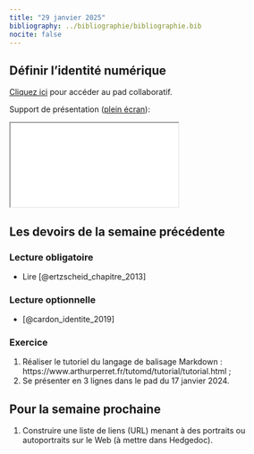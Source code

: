 ```yaml
---
title: "29 janvier 2025"
bibliography: ../bibliographie/bibliographie.bib
nocite: false
---
```


## Définir l'identité numérique

::: {.callout-note}

[Cliquez ici](https://demo.hedgedoc.org/l9lMwEydS8S0kMklVSScBA#) pour accéder au pad collaboratif.

:::

Support de présentation ([plein écran](/slides/seance2.html){target="_blank"}):

```{=html}

<iframe src="/slides/seance2.html"></iframe>
```

## Les devoirs de la semaine précédente

### Lecture obligatoire

- Lire [@ertzscheid_chapitre_2013]

### Lecture optionnelle

- [@cardon_identite_2019]

### Exercice

1. Réaliser le tutoriel du langage de balisage Markdown : https://www.arthurperret.fr/tutomd/tutorial/tutorial.html ;
2. Se présenter en 3 lignes dans le pad du 17 janvier 2024.

## Pour la semaine prochaine

1. Construire une liste de liens (URL) menant à des portraits ou autoportraits sur le Web (à mettre dans Hedgedoc).  
